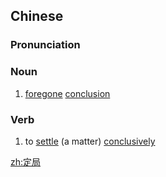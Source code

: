 ==Chinese==
{{zh-forms}}

===Pronunciation===
{{zh-pron
|m=dìngjú
|c=ding6 guk6
|mn=tiāⁿ-kio̍k
|cat=n,v
}}

===Noun===
{{zh-noun}}

# [[foregone]] [[conclusion]]

===Verb===
{{zh-verb}}

# to [[settle]] (a matter) [[conclusively]]

[[zh:定局]]